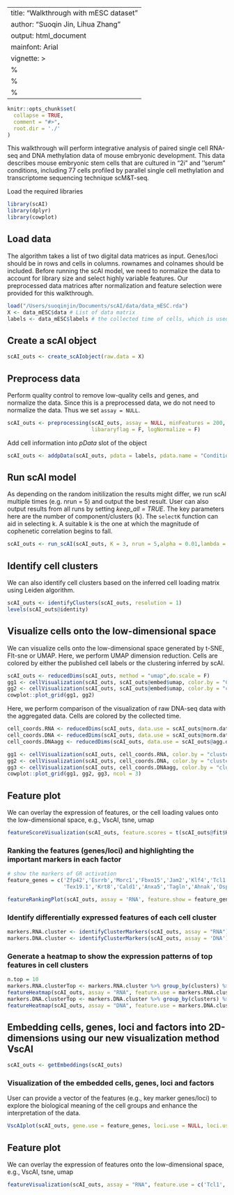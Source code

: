 
---
title: "Walkthrough with mESC dataset"
author: "Suoqin Jin, Lihua Zhang"
output: html_document
mainfont: Arial
vignette: >
  %\VignetteIndexEntry{Integrative analysis of single cell multi-omics data using scAI}
  %\VignetteEngine{knitr::rmarkdown}
  %\VignetteEncoding{UTF-8}
---

```r
knitr::opts_chunk$set(
  collapse = TRUE,
  comment = "#>",
  root.dir = './'
)
```

This walkthrough will perform integrative analysis of paired single cell RNA-seq and DNA methylation data of mouse embryonic development.
This data describes mouse embryonic stem cells that are cultured in "2i" and ''serum" conditions, including 77 cells profiled by parallel single cell methylation and transcriptome sequencing technique scM&T-seq.


Load the required libraries
```r
library(scAI)
library(dplyr)
library(cowplot)
```

## Load data
The algorithm takes a list of two digital data matrices as input. Genes/loci should be in rows and cells in columns. rownames and colnames should be included. Before running the scAI model, we need to normalize the data to account for library size and select highly variable features. Our preprocessed data matrices after normalization and feature selection were provided for this walkthrough.

```r
load("/Users/suoqinjin/Documents/scAI/data/data_mESC.rda")
X <- data_mESC$data # List of data matrix
labels <- data_mESC$labels # the collected time of cells, which is used for validation
```

## Create a scAI object
```r
scAI_outs <- create_scAIobject(raw.data = X)
```

## Preprocess data
Perform quality control to remove low-quality cells and genes, and normalize the data.
Since this is a preprocessed data, we do not need to normalize the data. Thus we set `assay = NULL`.

```r
scAI_outs <- preprocessing(scAI_outs, assay = NULL, minFeatures = 200, minCells = 1,
                           libararyflag = F, logNormalize = F)

```

Add cell information into *pData* slot of the object
```r
scAI_outs <- addpData(scAI_outs, pdata = labels, pdata.name = "Conditions")
```

## Run scAI model
As depending on the random initilization the results might differ, we run scAI multiple times (e.g. nrun = 5) and output the best result. User can also output results from all runs by setting *keep_all = TRUE*. The key parameters here are the number of component/clusters (k). The `selectK` function can aid in selecting k. A suitable k is the one at which the magnitude of cophenetic correlation begins to fall.
```r
scAI_outs <- run_scAI(scAI_outs, K = 3, nrun = 5,alpha = 0.01,lambda = 1000, gamma = 100000)

```

## Identify cell clusters
We can also identify cell clusters based on the inferred cell loading matrix using Leiden algorithm.
```r
scAI_outs <- identifyClusters(scAI_outs, resolution = 1)
levels(scAI_outs@identity)

```

## Visualize cells onto the low-dimensional space
We can visualize cells onto the low-dimensional space generated by t-SNE, FIt-sne or UMAP.
Here, we perform UMAP dimension reduction. Cells are colored by either the published cell labels or the clustering inferred by scAI.
```r
scAI_outs <- reducedDims(scAI_outs, method = "umap",do.scale = F)
gg1 <- cellVisualization(scAI_outs, scAI_outs@embed$umap, color.by = "Conditions",show.legend = T, title = "Conditions")
gg2 <- cellVisualization(scAI_outs, scAI_outs@embed$umap, color.by = "cluster", ylabel = NULL, title = "scAI clusters")
cowplot::plot_grid(gg1, gg2)

```

Here, we perform comparison of the visualization of raw DNA-seq data with the aggregated data. Cells are colored by the collected time.
```r
cell_coords.RNA <- reducedDims(scAI_outs, data.use = scAI_outs@norm.data$RNA, do.scale = T, method = "pca", return.object = F)
cell_coords.DNA <- reducedDims(scAI_outs, data.use = scAI_outs@norm.data$DNA, do.scale = T, method = "pca", return.object = F)
cell_coords.DNAagg <- reducedDims(scAI_outs, data.use = scAI_outs@agg.data, do.scale = T, method = "pca", return.object = F)

gg1 <- cellVisualization(scAI_outs, cell_coords.RNA, color.by = "cluster",  show.legend = F, title = "scRNA-seq",xlabel = "PCA1", ylabel = "PCA2")
gg2 <- cellVisualization(scAI_outs, cell_coords.DNA, color.by = "cluster",show.legend = F, xlabel = "PCA1",ylabel = NULL,title = "scDNA-seq")
gg3 <- cellVisualization(scAI_outs, cell_coords.DNAagg, color.by = "cluster", xlabel = "PCA1",ylabel = NULL, title = "Aggregated scDNA-seq")
cowplot::plot_grid(gg1, gg2, gg3, ncol = 3)

```
## Feature plot
We can overlay the expression of features, or the cell loading values onto the low-dimensional space, e.g., VscAI, tsne, umap
```r
featureScoreVisualization(scAI_outs, feature.scores = t(scAI_outs@fit$H), feature.use = c('factor1','factor2','factor3'),  method = "umap", nCol = 3, cell.size = 0.1, show.legend = T, show.legend.combined = F)
```

### Ranking the features (genes/loci) and highlighting the important markers in each factor
```r
# show the markers of GR activation
feature_genes = c('Zfp42','Esrrb','Morc1','Fbxo15','Jam2','Klf4','Tcl1','Tbx3',
                  'Tex19.1','Krt8','Cald1','Anxa5','Tagln','Ahnak','Dsp','Anxa3','Krt19','Fgf5');

featureRankingPlot(scAI_outs, assay = 'RNA', feature.show = feature_genes, top.p = 0.5, ylabel = "Gene score")
```
### Identify differentially expressed features of each cell cluster
```r
markers.RNA.cluster <- identifyClusterMarkers(scAI_outs, assay = "RNA")
markers.DNA.cluster <- identifyClusterMarkers(scAI_outs, assay = 'DNA')

```
### Generate a heatmap to show the expression patterns of top features in cell clusters
```r
n.top = 10
markers.RNA.clusterTop <- markers.RNA.cluster %>% group_by(clusters) %>% top_n(n.top, logFC) %>% slice(1:n.top)
featureHeatmap(scAI_outs, assay = "RNA", feature.use = markers.RNA.clusterTop$features, group.by = "cluster")
markers.DNA.clusterTop <- markers.DNA.cluster %>% group_by(clusters) %>% top_n(n.top, logFC) %>% slice(1:n.top)
featureHeatmap(scAI_outs, assay = "DNA", feature.use = markers.DNA.clusterTop$features, group.by = "cluster")
```

## Embedding cells, genes, loci and factors into 2D-dimensions using our new visualization method VscAI

```r
scAI_outs <- getEmbeddings(scAI_outs)

```

### Visualization of the embedded cells, genes, loci and factors
User can provide a vector of the features (e.g., key marker genes/loci) to explore the biological meaning of the cell groups and enhance the interpretation of the data. 
```r
VscAIplot(scAI_outs, gene.use = feature_genes, loci.use = NULL, loci.use.names = NULL, color.by = "cluster")
```

## Feature plot
We can overlay the expression of features onto the low-dimensional space, e.g., VscAI, tsne, umap
```r
featureVisualization(scAI_outs, assay = "RNA", feature.use = c('Tcl1','Krt19','Dsp','Fgf5'),  method = "umap", nCol = 4, cell.size = 0.1, show.legend = F, show.legend.combined = F)
```



